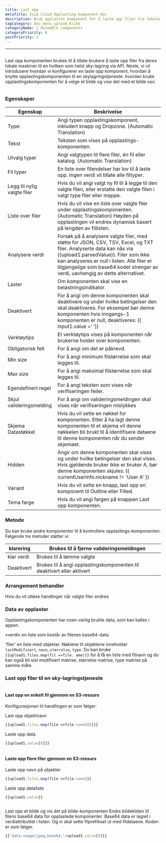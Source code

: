 ```yaml
---
title: Last opp
metaTitle: ILLA Cloud Opplasting komponent doc
description: Bruk opplastet komponent for å laste opp filer fra lokale maskiner til hvilken som helst sky-lagring
tagCategory: doc_menu_upload_Klikk
categoryName: 🧬 Assemble components
categoryPriority: 6
postPriority: 1
---
```


* * *

## <Heading hidden>Last opp</Heading>

Last opp komponenten brukes til å tillate brukere å laste opp filer fra deres lokale maskiner til en hvilken som helst sky-lagring via API. Neste, vi vil introdusere hvordan vi konfigurerer en laste opp komponent, hvordan å knytte opplastingskomponenten til en skylagringstjeneste. hvordan bruke opplastingskomponenten for å velge et bilde og vise det med et bilde osv.

<img src='https://cdn.illacloud.com/official-website/img/docs/upload1.png' alt="" />

### Egenskaper

| Egenskap                    | Beskrivelse                                                                                                                                                                                                                                                                                   |
| --------------------------- | --------------------------------------------------------------------------------------------------------------------------------------------------------------------------------------------------------------------------------------------------------------------------------------------- |
| Type:                       | Angi typen opplastingskomponent, inkludert knapp og Dropzone. (Automatic Translation)                                                                                                                                                                                                         |
| Tekst                       | Teksten som vises på opplastings-komponenten.                                                                                                                                                                                                                                                 |
| Utvalg typer                | Angi valgtypen til flere filer, én fil eller katalog. (Automatic Translation)                                                                                                                                                                                                                 |
| Fil typer                   | En liste over filendelser har lov til å laste opp. Ingen verdi vil tillate alle filtyper.                                                                                                                                                                                                     |
| Legg til nylig valgte filer | Hvis du vil angi valgt ny fil til å legge til den valgte filen, eller erstatte den valgte filen i valgt type filer eller mappe.                                                                                                                                                               |
| Liste over filer            | Hvis du vil vise en liste over valgte filer under opplastingskomponenten. (Automatic Translation) Høyden på opplastingen vil endres dynamisk basert på lengden av fillisten.                                                                                                                  |
| Analysere verdi             | Forsøk på å analysere valgte filer, med støtte for JSON, CSV, TSV, Excel, og TXT filer. Analyserte data kan nås via {{upload1.parsedValue}}. Filer som ikke kan analyseres er null i listen. Alle filer er tilgjengelige som base64 kodet strenger av verdi, uavhengig av dette alternativet. |
| Laster                      | Om komponenten skal vise en belastningsindikator.                                                                                                                                                                                                                                             |
| Deaktivert                  | For å angi om denne komponenten skal deaktivere og under hvilke betingelser den skal deaktiveres. For eksempel bør denne komponenten hvis inngangs-1 komponenten er null, deaktiveres: {{ input1.value =‘ ’}}                                                                                 |
| Verktøytips                 | Et verktøytips vises på komponenten når brukerne holder over komponenten.                                                                                                                                                                                                                     |
| Obligatorisk felt           | For å angi om det er påkrevd.                                                                                                                                                                                                                                                                 |
| Min size                    | For å angi minimum filstørrelse som skal legges til.                                                                                                                                                                                                                                          |
| Max size                    | For å angi maksimal filstørrelse som skal legges til.                                                                                                                                                                                                                                         |
| Egendefinert regel          | For å angi teksten som vises når verifiseringen feiler.                                                                                                                                                                                                                                       |
| Skjul valideringsmelding    | For å angi om valideringsmeldingen skal vises når verifiseringen mislykkes                                                                                                                                                                                                                    |
| Skjema Datastøkkel          | Hvis du vil sette en nøkkel for komponenten. Etter å ha lagt denne komponenten til et skjema vil denne nøkkelen bli brukt til å identifisere dataene til denne komponenten når du sender skjemaet.                                                                                            |
| Hidden                      | Angir om denne komponenten skal vises og under hvilke betingelser den skal vises. Hvis gjeldende bruker ikke er bruker A, bør denne komponenten skjules: {{ currentUserInfo.nickname != 'User A' }}                                                                                           |
| Variant                     | Hvis du vil sette en knapp, last opp en komponent til Outline eller Filled.                                                                                                                                                                                                                   |
| Tema farge                  | Hvis du vil angi fargen på knappen Last opp komponenten.                                                                                                                                                                                                                                      |

### Metode

Du kan bruke andre komponenter til å kontrollere opplastings-komponenten. Følgende tre metoder støtter vi:

| klarering  | Brukes til å fjerne valideringsmeldingen                               |
| ---------- | ---------------------------------------------------------------------- |
| klar verdi | Brukes til å tømme valgte                                              |
| Deaktivert | Brukes til å angi opplastingskomponenten til deaktivert eller aktivert |

### Arrangement behandler

Hvis du vil utløse handlinger når valgte filer endres

### Data av opplaster

Opplastingskomponenten har noen vanlig brukte data, som kan kalles i appen.

«verdi» en liste som består av filenes base64-data. 

'filer' en liste med objekter. Nøklene til objektene inneholder `lastModifisert`, `navn`, `størrelse`, `type`. Du kan bruke `{{upload1.files.map(fil =>file. ame)}}` for å få en liste med filnavn og du kan også bli sist modifisert matrise, størrelse matrise, type matrise på samme måte. 

### Last opp filer til en sky-lagringstjeneste

<img src='https://cdn.illacloud.com/official-website/img/docs/upload2.gif' alt="" />

#### Last opp en enkelt fil gjennom en S3-ressurs

Konfigurasjonen til handlingen er som følger: 

Last opp objektnavn

```jsx
{{upload1.files.map(file =>file.name)[0]}}
```

Laste opp data

```jsx
{{upload1.value[0]}}
```

<img src='https://cdn.illacloud.com/official-website/img/docs/upload3.png' alt="" />

#### Laste opp flere filer gjennom en S3-ressurs

Laste opp navn på objekter

```jsx
{{upload1.files.map(file =>file.name)}}
```

Laste opp dataliste

```jsx
{{upload1.value}}
```

<img src='https://cdn.illacloud.com/official-website/img/docs/upload4.png' alt="" />

Last opp et bilde og vis det på bilde-komponenten
Endre bildekilden til filens base64 data for opplastede komponenter. Base64 data er lagret i verdiattributtet i listen. Og vi skal sette filprefikset ut med fildataene. Koden er som følger. 

```jsx
{{'data:image/jpeg;base64,'+upload1.value[0]}}
```

<img src='https://cdn.illacloud.com/official-website/img/docs/upload5.gif' alt="" />
